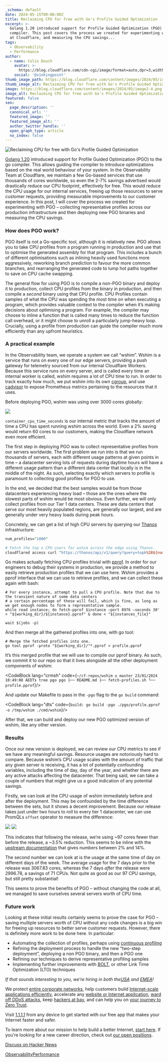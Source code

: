 ```yaml
---
_schema: default
date: 2024-05-15T00:00:00Z
title: Reclaiming CPU for free with Go's Profile Guided Optimization
excerpt: >-
  Golang 1.20 introduced support for Profile Guided Optimization (PGO) to the go
  compiler. This post covers the process we created for experimenting with PGO
  at Cloudflare, and measuring the CPU savings...
tags:
  - Observability
  - Performance
author:
  - name: Colin Douch
    avatar: >-
      https://blog.cloudflare.com/cdn-cgi/image/format=auto,dpr=3,width=64,height=64/https://blog-cloudflare-com-assets.storage.googleapis.com/2019/09/IMG_20181022_190230.jpg
    social: '@sinkingpoint'
thumb_image_path: https://blog.cloudflare.com/content/images/2024/05/image2-4.png
thumb_image_alt: Reclaiming CPU for free with Go's Profile Guided Optimization
image: https://blog.cloudflare.com/content/images/2024/05/image2-4.png
image_alt: Reclaiming CPU for free with Go's Profile Guided Optimization
featured: false
seo:
  page_description: ''
  canonical_url: ''
  featured_image: ''
  featured_image_alt: ''
  author_twitter_handle: ''
  open_graph_type: article
  no_index: false
---
```

![Reclaiming CPU for free with Go's Profile Guided Optimization](https://blog.cloudflare.com/content/images/2024/05/image2-4.png)

[Golang 1.20](https://tip.golang.org/doc/go1.20) introduced support for Profile Guided Optimization (PGO) to the go compiler. This allows guiding the compiler to introduce optimizations based on the real world behaviour of your system. In the Observability Team at Cloudflare, we maintain a few Go-based services that use thousands of cores worldwide, so even the 2-7% savings advertised would drastically reduce our CPU footprint, effectively for free. This would reduce the CPU usage for our internal services, freeing up those resources to serve customer requests, providing measurable improvements to our customer experience. In this post, I will cover the process we created for experimenting with PGO – collecting representative profiles across our production infrastructure and then deploying new PGO binaries and measuring the CPU savings.

### How does PGO work?

PGO itself is not a Go-specific tool, although it is relatively new. PGO allows you to take CPU profiles from a program running in production and use that to optimise the generated assembly for that program. This includes a bunch of different optimisations such as inlining heavily used functions more aggressively, reworking branch prediction to favour the more common branches, and rearranging the generated code to lump hot paths together to save on CPU cache swapping.

The general flow for using PGO is to compile a non-PGO binary and deploy it to production, collect CPU profiles from the binary in production, and then compile a *second* binary using that CPU profile. CPU Profiles contain samples of what the CPU was spending the most time on when executing a program, which provides valuable context to the compiler when it’s making decisions about optimising a program. For example, the compiler may choose to inline a function that is called many times to reduce the function call overhead, or it might choose to unroll a particularly jump-heavy loop. Crucially, using a profile from production can guide the compiler much more efficiently than any upfront heuristics.

### A practical example

In the Observability team, we operate a system we call “wshim”. Wshim is a service that runs on every one of our edge servers, providing a push gateway for telemetry sourced from our internal Cloudflare Workers. Because this service runs on every server, and is called every time an internal worker is called, wshim requires a lot of CPU time to run. In order to track exactly how much, we put wshim into its own [cgroup](https://en.wikipedia.org/wiki/Cgroups), and use [cadvisor](https://github.com/google/cadvisor) to expose Prometheus metrics pertaining to the resources that it uses.

Before deploying PGO, wshim was using over 3000 cores globally:

![](https://blog.cloudflare.com/content/images/2024/05/image1-3.png)

`container_cpu_time_seconds` is our internal metric that tracks the amount of time a CPU has spent running wshim across the world. Even a 2% saving would return 60 cores to our customers, making the Cloudflare network even more efficient.

The first step in deploying PGO was to collect representative profiles from our servers worldwide. The first problem we run into is that we run thousands of servers, each with different usage patterns at given points in time – a datacenter serving lots of requests during daytime hours will have a different usage pattern than a different data center that locally is in the middle of the night. As such, selecting exactly which servers to profile is paramount to collecting good profiles for PGO to use.

In the end, we decided that the best samples would be from those datacenters experiencing heavy load – those are the ones where the slowest parts of wshim would be most obvious. Even further, we will only collect profiles from our Tier 1 data centers. These are data centers that serve our most heavily populated regions, are generally our largest, and are generally under very heavy loads during peak hours.

Concretely, we can get a list of high CPU servers by querying our [Thanos](https://thanos.io/) infrastructure:

```perl
num_profiles="1000"

# Fetch the top n CPU users for wshim across the edge using Thanos.
cloudflared access curl "https://thanos/api/v1/query?query=topk%28${num_profiles}%2Cinstance%3Acontainer_cpu_time_seconds_total%3Arate2m%7Bapp_name%3D%22wshim.service%22%7D%29&dedup=true&partial_response=true" --compressed | jq '.data.result[].metric.instance' -r > "${instances_file}"
```

Go makes actually fetching CPU profiles trivial with [pprof](https://pkg.go.dev/net/http/pprof). In order for our engineers to debug their systems in production, we provide a method to easily retrieve production profiles that we can use here. Wshim provides a pprof interface that we can use to retrieve profiles, and we can collect these again with bash:

```nginx
# For every instance, attempt to pull a CPU profile. Note that due to the transient nature of some data centers
# a certain percentage of these will fail, which is fine, as long as we get enough nodes to form a representative sample.
while read instance; do fetch-pprof $instance –port 8976 –seconds 30' > "${working_dir}/${instance}.pprof" & done < "${instances_file}"

wait $(jobs -p)
```

And then merge all the gathered profiles into one, with go tool:

```nginx
# Merge the fetched profiles into one.
go tool pprof -proto "${working_dir}/"*.pprof > profile.pprof
```

It’s this merged profile that we will use to compile our pprof binary. As such, we commit it to our repo so that it lives alongside all the other deployment components of wshim:

<CodeBlock lang="crmsh" code={`~/cf-repos/wshim ± master
23/01/2024 10:49:08 AEDT❯ tree pgo
pgo
├── README.md
├── fetch-profiles.sh
└── profile.pprof`}/>

And update our Makefile to pass in the `-pgo` flag to the `go build` command:

<CodeBlock lang="dts" code={`build:
       go build -pgo ./pgo/profile.pprof -o /tmp/wshim ./cmd/wshim`}/>

After that, we can build and deploy our new PGO optimized version of wshim, like any other version.

### Results

Once our new version is deployed, we can review our CPU metrics to see if we have any meaningful savings. Resource usages are notoriously hard to compare. Because wshim’s CPU usage scales with the amount of traffic that any given server is receiving, it has a lot of potentially confounding variables, including the time of day, day of the year, and whether there are any active attacks affecting the datacenter. That being said, we can take a couple of numbers that might give us a good indication of any potential savings.

Firstly, we can look at the CPU usage of wshim immediately before and after the deployment. This may be confounded by the time difference between the sets, but it shows a decent improvement. Because our release takes just under two hours to roll to every tier 1 datacenter, we can use PromQLs `offset` operator to measure the difference:

![](https://blog.cloudflare.com/content/images/2024/05/image3-1.png) ![](https://blog.cloudflare.com/content/images/2024/05/image4-1.png)

This indicates that following the release, we’re using ~97 cores fewer than before the release, a ~3.5% reduction. This seems to be inline with the [upstream documentation](https://go.dev/doc/pgo#overview) that gives numbers between 2% and 14%.

The second number we can look at is the usage at the same time of day on different days of the week. The average usage for the 7 days prior to the release was 3067.83 cores, whereas the 7 days *after* the release were 2996.78, a savings of 71 CPUs. Not quite as good as our 97 CPU savings, but still pretty substantial!

This seems to prove the benefits of PGO – without changing the code at all, we managed to save ourselves several servers worth of CPU time.

### Future work

Looking at these initial results certainly seems to prove the case for PGO – saving multiple servers worth of CPU without any code changes is a big win for freeing up resources to better serve customer requests. However, there is definitely more work to be done here. In particular:

* Automating the collection of profiles, perhaps using [continuous profiling](https://www.cncf.io/blog/2022/05/31/what-is-continuous-profiling/)
* Refining the deployment process to handle the new “two-step deployment”, deploying a non PGO binary, and then a PGO one
* Refining our techniques to derive representative profiling samples
* Implementing further improvements with [BOLT](https://github.com/facebookarchive/BOLT), or other Link Time Optimization (LTO) techniques

*If that sounds interesting to you, we’re hiring in both the*[*USA*](https://boards.greenhouse.io/cloudflare/jobs/5563753?gh_jid=5563753) *and* [*EMEA*](https://boards.greenhouse.io/cloudflare/jobs/5443710?gh_jid=5443710)*!*

We protect [entire corporate networks](https://www.cloudflare.com/network-services/), help customers build [Internet-scale applications efficiently](https://workers.cloudflare.com/), accelerate any [website or Internet application](https://www.cloudflare.com/performance/accelerate-internet-applications/), [ward off DDoS attacks](https://www.cloudflare.com/ddos/), keep [hackers at bay](https://www.cloudflare.com/application-security/), and can help you on [your journey to Zero Trust](https://www.cloudflare.com/products/zero-trust/).

Visit [1\.1.1.1](https://one.one.one.one/) from any device to get started with our free app that makes your Internet faster and safer.

To learn more about our mission to help build a better Internet, [start here](https://www.cloudflare.com/learning/what-is-cloudflare/). If you're looking for a new career direction, check out [our open positions](http://www.cloudflare.com/careers).

[Discuss on Hacker News](https://news.ycombinator.com/submitlink?u=https://blog.cloudflare.com/reclaiming-cpu-for-free-with-pgo "Discuss on Hacker News")

[Observability](/tag/observability)[Performance](/tag/performance)